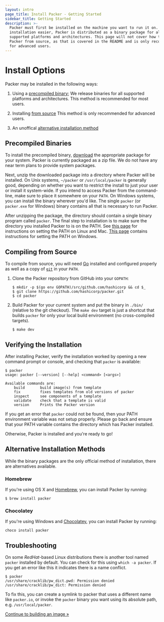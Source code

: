 ```yaml
---
layout: intro
page_title: Install Packer - Getting Started
sidebar_title: Getting Started
description: >-
  Packer must first be installed on the machine you want to run it on. To make
  installation easier, Packer is distributed as a binary package for all
  supported platforms and architectures. This page will not cover how to compile
  Packer from source, as that is covered in the README and is only recommended
  for advanced users.
---
```


# Install Options

Packer may be installed in the following ways:

1. Using a [precompiled binary](#precompiled-binaries); We release binaries
   for all supported platforms and architectures. This method is recommended for
   most users.

2. Installing [from source](#compiling-from-source) This method is only
   recommended for advanced users.

3. An unoffical [alternative installation method](#alternative-installation-methods)

## Precompiled Binaries

To install the precompiled binary, [download](/downloads) the appropriate
package for your system. Packer is currently packaged as a zip file. We do not
have any near term plans to provide system packages.

Next, unzip the downloaded package into a directory where Packer will be
installed. On Unix systems, `~/packer` or `/usr/local/packer` is generally good,
depending on whether you want to restrict the install to just your user or
install it system-wide. If you intend to access Packer from the command-line, make
sure to place it somewhere on your `PATH`. On Windows systems, you can install
the binary wherever you'd like. The single `packer` (or `packer.exe` for
Windows) binary contains all that is necessary to run Packer.

After unzipping the package, the directory should contain a single binary
program called `packer`. The final step to
installation is to make sure the directory you installed Packer to is on the
PATH. See [this
page](https://stackoverflow.com/questions/14637979/how-to-permanently-set-path-on-linux)
for instructions on setting the PATH on Linux and Mac. [This
page](https://stackoverflow.com/questions/1618280/where-can-i-set-path-to-make-exe-on-windows)
contains instructions for setting the PATH on Windows.

## Compiling from Source

To compile from source, you will need [Go](https://golang.org) installed and
configured properly as well as a copy of [`git`](https://www.git-scm.com/)
in your `PATH`.

1.  Clone the Packer repository from GitHub into your `GOPATH`:

    ```shell
    $ mkdir -p $(go env GOPATH)/src/github.com/hashicorp && cd $_
    $ git clone https://github.com/hashicorp/packer.git
    $ cd packer
    ```

2.  Build Packer for your current system and put the
    binary in `./bin/` (relative to the git checkout). The `make dev` target is
    just a shortcut that builds `packer` for only your local build environment (no
    cross-compiled targets).

    ```shell
    $ make dev
    ```

## Verifying the Installation

After installing Packer, verify the installation worked by opening a new command
prompt or console, and checking that `packer` is available:

```text
$ packer
usage: packer [--version] [--help] <command> [<args>]

Available commands are:
    build       build image(s) from template
    fix         fixes templates from old versions of packer
    inspect     see components of a template
    validate    check that a template is valid
    version     Prints the Packer version
```

If you get an error that `packer` could not be found, then your PATH environment
variable was not setup properly. Please go back and ensure that your PATH
variable contains the directory which has Packer installed.

Otherwise, Packer is installed and you're ready to go!

## Alternative Installation Methods

While the binary packages are the only official method of installation, there are
alternatives available.

### Homebrew

If you're using OS X and [Homebrew](http://brew.sh), you can install Packer by
running:

    $ brew install packer

### Chocolatey

If you're using Windows and [Chocolatey](http://chocolatey.org), you can
install Packer by running:

    choco install packer

## Troubleshooting

On some _RedHat_-based Linux distributions there is another tool named `packer`
installed by default. You can check for this using `which -a packer`. If you get
an error like this it indicates there is a name conflict.

    $ packer
    /usr/share/cracklib/pw_dict.pwd: Permission denied
    /usr/share/cracklib/pw_dict: Permission denied

To fix this, you can create a symlink to packer that uses a different name like
`packer.io`, or invoke the `packer` binary you want using its absolute path,
e.g. `/usr/local/packer`.

[Continue to building an image &raquo;](/intro/getting-started/build-image)
